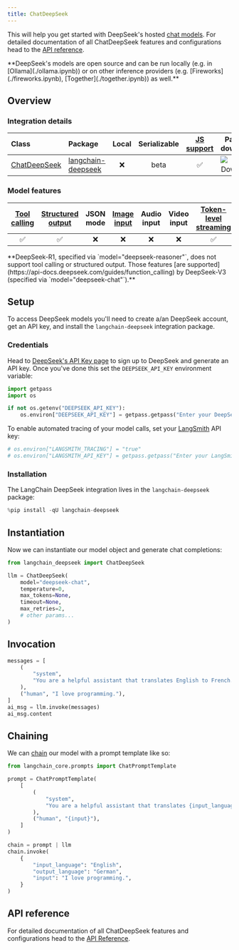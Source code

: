 ```yaml
---
title: ChatDeepSeek
---
```


This will help you get started with DeepSeek's hosted [chat models](/oss/javascript/concepts/chat_models). For detailed documentation of all ChatDeepSeek features and configurations head to the [API reference](https://python.langchain.com/api_reference/deepseek/chat_models/langchain_deepseek.chat_models.ChatDeepSeek.html).

<Tip>
**DeepSeek's models are open source and can be run locally (e.g. in [Ollama](./ollama.ipynb)) or on other inference providers (e.g. [Fireworks](./fireworks.ipynb), [Together](./together.ipynb)) as well.**


</Tip>

## Overview
### Integration details

| Class | Package | Local | Serializable | [JS support](https://js.langchain.com/docs/integrations/chat/deepseek) | Package downloads | Package latest |
| :--- | :--- | :---: | :---: |  :---: | :---: | :---: |
| [ChatDeepSeek](https://python.langchain.com/api_reference/deepseek/chat_models/langchain_deepseek.chat_models.ChatDeepSeek.html) | [langchain-deepseek](https://python.langchain.com/api_reference/deepseek/) | ❌ | beta | ✅ | ![PyPI - Downloads](https://img.shields.io/pypi/dm/langchain-deepseek?style=flat-square&label=%20) | ![PyPI - Version](https://img.shields.io/pypi/v/langchain-deepseek?style=flat-square&label=%20) |

### Model features
| [Tool calling](/oss/javascript/how-to/tool_calling) | [Structured output](/oss/javascript/how-to/structured_output/) | JSON mode | [Image input](/oss/javascript/how-to/multimodal_inputs/) | Audio input | Video input | [Token-level streaming](/oss/javascript/how-to/chat_streaming/) | Native async | [Token usage](/oss/javascript/how-to/chat_token_usage_tracking/) | [Logprobs](/oss/javascript/how-to/logprobs/) |
| :---: | :---: | :---: | :---: |  :---: | :---: | :---: | :---: | :---: | :---: |
| ✅ | ✅ | ❌ | ❌ | ❌ | ❌ | ✅ | ✅ | ✅ | ❌ |

<Note>
**DeepSeek-R1, specified via `model="deepseek-reasoner"`, does not support tool calling or structured output. Those features [are supported](https://api-docs.deepseek.com/guides/function_calling) by DeepSeek-V3 (specified via `model="deepseek-chat"`).**


</Note>

## Setup

To access DeepSeek models you'll need to create a/an DeepSeek account, get an API key, and install the `langchain-deepseek` integration package.

### Credentials

Head to [DeepSeek's API Key page](https://platform.deepseek.com/api_keys) to sign up to DeepSeek and generate an API key. Once you've done this set the `DEEPSEEK_API_KEY` environment variable:


```python
import getpass
import os

if not os.getenv("DEEPSEEK_API_KEY"):
    os.environ["DEEPSEEK_API_KEY"] = getpass.getpass("Enter your DeepSeek API key: ")
```

To enable automated tracing of your model calls, set your [LangSmith](https://docs.smith.langchain.com/) API key:


```python
# os.environ["LANGSMITH_TRACING"] = "true"
# os.environ["LANGSMITH_API_KEY"] = getpass.getpass("Enter your LangSmith API key: ")
```

### Installation

The LangChain DeepSeek integration lives in the `langchain-deepseek` package:


```python
%pip install -qU langchain-deepseek
```

## Instantiation

Now we can instantiate our model object and generate chat completions:


```python
from langchain_deepseek import ChatDeepSeek

llm = ChatDeepSeek(
    model="deepseek-chat",
    temperature=0,
    max_tokens=None,
    timeout=None,
    max_retries=2,
    # other params...
)
```

## Invocation


```python
messages = [
    (
        "system",
        "You are a helpful assistant that translates English to French. Translate the user sentence.",
    ),
    ("human", "I love programming."),
]
ai_msg = llm.invoke(messages)
ai_msg.content
```

## Chaining

We can [chain](/oss/javascript/how-to/sequence/) our model with a prompt template like so:


```python
from langchain_core.prompts import ChatPromptTemplate

prompt = ChatPromptTemplate(
    [
        (
            "system",
            "You are a helpful assistant that translates {input_language} to {output_language}.",
        ),
        ("human", "{input}"),
    ]
)

chain = prompt | llm
chain.invoke(
    {
        "input_language": "English",
        "output_language": "German",
        "input": "I love programming.",
    }
)
```

## API reference

For detailed documentation of all ChatDeepSeek features and configurations head to the [API Reference](https://python.langchain.com/api_reference/deepseek/chat_models/langchain_deepseek.chat_models.ChatDeepSeek.html).
